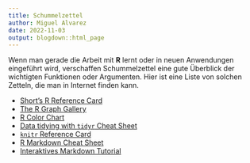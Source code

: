 ```yaml
---
title: Schummelzettel
author: Miguel Alvarez
date: 2022-11-03
output: blogdown::html_page
---
```


Wenn man gerade die Arbeit mit **R** lernt oder in neuen Anwendungen eingeführt
wird, verschaffen Schummelzettel eine gute Überblick der wichtigten Funktionen
oder Argumenten. Hier ist eine Liste von solchen Zetteln, die man in Internet
finden kann.

- [Short's R Reference
  Card](https://cran.r-project.org/doc/contrib/Short-refcard.pdf)
- [The R Graph Gallery](https://r-graph-gallery.com/)
- [R Color
  Chart](https://rstudio-pubs-static.s3.amazonaws.com/3486_79191ad32cf74955b4502b8530aad627.html)
- [Data tidying with `tidyr` Cheat
  Sheet](https://posit.co/wp-content/uploads/2022/10/tidyr.pdf)
- [`knitr` Reference
  Card](https://cran.r-project.org/web/packages/knitr/vignettes/knitr-refcard.pdf)
- [R Markdown Cheat
  Sheet](https://www.rstudio.com/wp-content/uploads/2015/02/rmarkdown-cheatsheet.pdf)
- [Interaktives Markdown Tutorial](https://www.markdowntutorial.com/)
  
